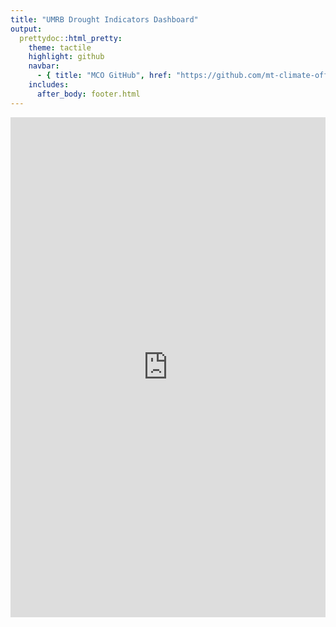 ```yaml
---
title: "UMRB Drought Indicators Dashboard"
output:
  prettydoc::html_pretty:
    theme: tactile
    highlight: github
    navbar:
      - { title: "MCO GitHub", href: "https://github.com/mt-climate-office", align: right }
    includes:
      after_body: footer.html
---
```

<style type="text/css">
.main-container {
  max-width: 100% !important;
  margin: auto;
}
</style>

<iframe width="100%" height="800" allowfullscreen="allowfullscreen" target="_parent" allowvr="yes" frameborder="0" mozallowfullscreen="mozallowfullscreen" scrolling="no" src="https://data.climate.umt.edu/drought-indicators/cog/cog.html" webkitallowfullscreen="webkitallowfullscreen"></iframe>

